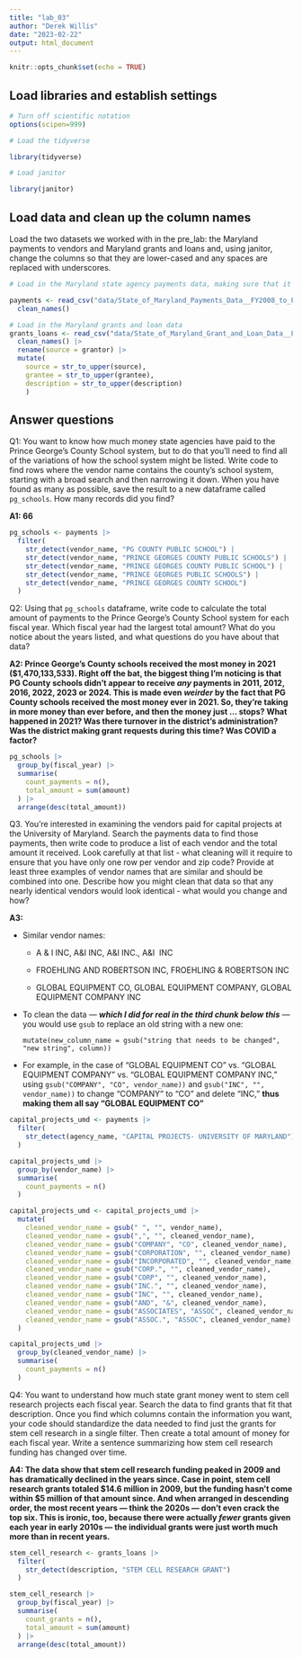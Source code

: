 ```yaml
---
title: "lab_03"
author: "Derek Willis"
date: "2023-02-22"
output: html_document
---
```


```r
knitr::opts_chunk$set(echo = TRUE)
```

## Load libraries and establish settings

```r
# Turn off scientific notation
options(scipen=999)

# Load the tidyverse

library(tidyverse)

# Load janitor

library(janitor)
```

## Load data and clean up the column names

Load the two datasets we worked with in the pre_lab: the Maryland payments to vendors and Maryland grants and loans and, using janitor, change the columns so that they are lower-cased and any spaces are replaced with underscores.

```r
# Load in the Maryland state agency payments data, making sure that it correctly sets the datatypes using all of the rows

payments <- read_csv("data/State_of_Maryland_Payments_Data__FY2008_to_FY2024.csv") |>
  clean_names()

# Load in the Maryland grants and loan data
grants_loans <- read_csv("data/State_of_Maryland_Grant_and_Loan_Data__FY2009_to_FY2022.csv") |>
  clean_names() |>
  rename(source = grantor) |>
  mutate(
    source = str_to_upper(source), 
    grantee = str_to_upper(grantee), 
    description = str_to_upper(description)
    )
```

## Answer questions

Q1: You want to know how much money state agencies have paid to the Prince George's County School system, but to do that you'll need to find all of the variations of how the school system might be listed. Write code to find rows where the vendor name contains the county's school system, starting with a broad search and then narrowing it down. When you have found as many as possible, save the result to a new dataframe called `pg_schools`. How many records did you find?

**A1: 66**

```r
pg_schools <- payments |>
  filter(
    str_detect(vendor_name, "PG COUNTY PUBLIC SCHOOL") |
    str_detect(vendor_name, "PRINCE GEORGES COUNTY PUBLIC SCHOOLS") |
    str_detect(vendor_name, "PRINCE GEORGES COUNTY PUBLIC SCHOOL") |
    str_detect(vendor_name, "PRINCE GEORGES PUBLIC SCHOOLS") |
    str_detect(vendor_name, "PRINCE GEORGES COUNTY SCHOOL")
  )
```

Q2: Using that `pg_schools` dataframe, write code to calculate the total amount of payments to the Prince George's County School system for each fiscal year. Which fiscal year had the largest total amount? What do you notice about the years listed, and what questions do you have about that data?

**A2: Prince George's County schools received the most money in 2021 (\$1,470,133,533). Right off the bat, the biggest thing I'm noticing is that PG County schools didn't appear to receive *any* payments in 2011, 2012, 2016, 2022, 2023 or 2024. This is made even *weirder* by the fact that PG County schools received the most money ever in 2021. So, they're taking in more money than ever before, and then the money just ... stops? What happened in 2021? Was there turnover in the district's administration? Was the district making grant requests during this time? Was COVID a factor?**

```r
pg_schools |>
  group_by(fiscal_year) |>
  summarise(
    count_payments = n(),
    total_amount = sum(amount)
  ) |>
  arrange(desc(total_amount))
```

Q3. You're interested in examining the vendors paid for capital projects at the University of Maryland. Search the payments data to find those payments, then write code to produce a list of each vendor and the total amount it received. Look carefully at that list - what cleaning will it require to ensure that you have only one row per vendor and zip code? Provide at least three examples of vendor names that are similar and should be combined into one. Describe how you might clean that data so that any nearly identical vendors would look identical - what would you change and how?

**A3:**

-   Similar vendor names:

    -   A & I INC, A&I INC, A&I INC., A&I  INC

    -   FROEHLING AND ROBERTSON INC, FROEHLING & ROBERTSON INC

    -   GLOBAL EQUIPMENT CO, GLOBAL EQUIPMENT COMPANY, GLOBAL EQUIPMENT COMPANY INC

-   To clean the data — ***which I did for real in the third chunk below this*** — you would use `gsub` to replace an old string with a new one:

    `mutate(new_column_name = gsub("string that needs to be changed", "new string", column))`

-   For example, in the case of "GLOBAL EQUIPMENT CO" vs. "GLOBAL EQUIPMENT COMPANY" vs. "GLOBAL EQUIPMENT COMPANY INC," using `gsub("COMPANY", "CO", vendor_name))` and `gsub("INC", "", vendor_name))` to change "COMPANY" to "CO" and delete "INC," **thus making them all say "GLOBAL EQUIPMENT CO"**

```r
capital_projects_umd <- payments |>
  filter(
    str_detect(agency_name, "CAPITAL PROJECTS- UNIVERSITY OF MARYLAND")
  ) 
```

```r
capital_projects_umd |>
  group_by(vendor_name) |>
  summarise(
    count_payments = n()
  )
```

```r
capital_projects_umd <- capital_projects_umd |>
  mutate(
    cleaned_vendor_name = gsub(" ", "", vendor_name),
    cleaned_vendor_name = gsub(",", "", cleaned_vendor_name),
    cleaned_vendor_name = gsub("COMPANY", "CO", cleaned_vendor_name),
    cleaned_vendor_name = gsub("CORPORATION", "", cleaned_vendor_name),
    cleaned_vendor_name = gsub("INCORPORATED", "", cleaned_vendor_name),
    cleaned_vendor_name = gsub("CORP.", "", cleaned_vendor_name),
    cleaned_vendor_name = gsub("CORP", "", cleaned_vendor_name),
    cleaned_vendor_name = gsub("INC.", "", cleaned_vendor_name),
    cleaned_vendor_name = gsub("INC", "", cleaned_vendor_name),
    cleaned_vendor_name = gsub("AND", "&", cleaned_vendor_name),
    cleaned_vendor_name = gsub("ASSOCIATES", "ASSOC", cleaned_vendor_name),
    cleaned_vendor_name = gsub("ASSOC.", "ASSOC", cleaned_vendor_name)
  )

capital_projects_umd |>
  group_by(cleaned_vendor_name) |>
  summarise(
    count_payments = n()
  )
```

Q4: You want to understand how much state grant money went to stem cell research projects each fiscal year. Search the data to find grants that fit that description. Once you find which columns contain the information you want, your code should standardize the data needed to find just the grants for stem cell research in a single filter. Then create a total amount of money for each fiscal year. Write a sentence summarizing how stem cell research funding has changed over time.

**A4: The data show that stem cell research funding peaked in 2009 and has dramatically declined in the years since. Case in point, stem cell research grants totaled \$14.6 million in 2009, but the funding hasn't come within \$5 million of that amount since. And when arranged in descending order, the most recent years — think the 2020s — don't even crack the top six. This is ironic, too, because there were actually *fewer* grants given each year in early 2010s — the individual grants were just worth much more than in recent years.**

```r
stem_cell_research <- grants_loans |>
  filter(
    str_detect(description, "STEM CELL RESEARCH GRANT")
  )
```

```r
stem_cell_research |>
  group_by(fiscal_year) |>
  summarise(
    count_grants = n(),
    total_amount = sum(amount)
  ) |>
  arrange(desc(total_amount))
```
